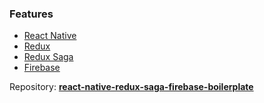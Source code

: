 
<Meta title="Starters/React Native Redux Saga Firebase" />

### Features

- [React Native](https://reactnative.dev/)
- [Redux](https://es.redux.js.org/)
- [Redux Saga](https://redux-saga.js.org/)
- [Firebase](https://firebase.google.com/)

Repository: <a href="https://github.com/srulfi/react-native-redux-saga-firebase-boilerplate" target="_blank">**react-native-redux-saga-firebase-boilerplate**</a>